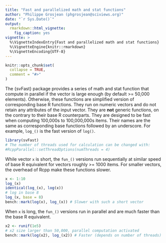 ```yaml
---
title: "Fast and parallelized math and stat functions"
author: "Philippe Grosjean (phgrosjean@sciviews.org)"
date: "`r Sys.Date()`"
output:
  rmarkdown::html_vignette:
    fig_caption: yes
vignette: >
  %\VignetteIndexEntry{Fast and parallelized math and stat functions}
  %\VignetteEngine{knitr::rmarkdown}
  %\VignetteEncoding{UTF-8}
---
```


```r
knitr::opts_chunk$set(
  collapse = TRUE,
  comment = "#>"
)
```

The {svFast} package provides a series of math and stat function that compute in parallel if the vector is large enough (by default >= 50,000 elements). Otherwise, these functions are simplified version of corresponding base R functions. They run on numeric vectors and do not retain any attributes of the input vector. They are **not** generic functions, on the contrary to their base R counterparts. They are designed to be fast when computing 100,000s to 100,000,000s items. Their names are the same as corresponding base functions followed by an underscore. For example, `log_()` is the fast version of `log()`.

```r
library(svFast)
# The number of threads used for calculation can be changed with:
#RcppParallel::setThreadOptions(numThreads = 4)
```

While vector `x` is short, the `fun_()` versions run sequentially at similar speed of base R equivalent for vectors roughly >= 1000 items. For smaller vectors, the overhead of Rcpp make these functions slower.

```r
x <- 1:10
log_(x)
identical(log_(x), log(x))
# log in base 8
log_(x, base = 8)
bench::mark(log(x), log_(x)) # Slower with such a short vector
```

When `x` is long, the `fun_()` versions run in parallel and are much faster than the base R equivalent.

```r
x2 <- runif(1e5)
# x2 size larger than 50,000, parallel computation activated
bench::mark(log(x2), log_(x2)) # Faster (depends on number of threads)
```
